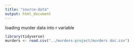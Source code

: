 ```yaml
---
title: "source-data"
output: html_document
---
```

loading murder data into r variable 
```r
library(tidyverse)
murders <- read.csv("../murders-project/murders doc.csv")
```

